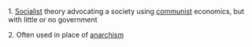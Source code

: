 1. [[Socialist]] theory advocating a society using [[communist]] economics, but with little or no government

2. Often used in place of [[anarchism]]